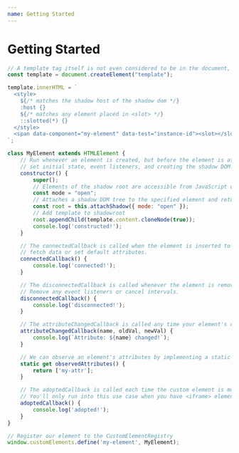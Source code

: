 ```yaml
---
name: Getting Started
---
```


# Getting Started

```js
// A template tag itself is not even considered to be in the document, until it's activated.
const template = document.createElement("template");

template.innerHTML = `
  <style>
    ${/* matches the shadow host of the shadow dom */}
    :host {}
    ${/* matches any element placed in <slot> */}
    ::slotted(*) {}
  </style>
  <span data-component="my-element" data-test="instance-id"><slot></slot></span>
`;

class MyElement extends HTMLElement {
    // Run whenever an element is created, but before the element is attached to the  document.
    // set initial state, event listeners, and creating the shadow DOM.
    constructor() {
        super();
        // Elements of the shadow root are accessible from JavaScript outside the root
        const mode = "open";
        // Attaches a shadow DOM tree to the specified element and returns ShadowRoot ref
        const root = this.attachShadow({ mode: "open" });
        // Add template to shadowroot
        root.appendChild(template.content.cloneNode(true));
        console.log('constructed!');
    }

    // The connectedCallback is called when the element is inserted to the DOM.
    // fetch data or set default attributes.
    connectedCallback() {
        console.log('connected!');
    }

    // The disconnectedCallback is called whenever the element is removed from the DOM.
    // Remove any event listeners or cancel intervals.
    disconnectedCallback() {
        console.log('disconnected!');
    }

    // The attributeChangedCallback is called any time your element's observed attributes change
    attributeChangedCallback(name, oldVal, newVal) {
        console.log(`Attribute: ${name} changed!`);
    }

    // We can observe an element's attributes by implementing a static observedAttributes getter
    static get observedAttributes() {
        return ['my-attr'];
    }

    // The adoptedCallback is called each time the custom element is moved to a new document.
    // You'll only run into this use case when you have <iframe> elements in your page.
    adoptedCallback() {
        console.log('adopted!');
    }
}

// Register our element to the CustomElementRegistry
window.customElements.define('my-element', MyElement);
```
